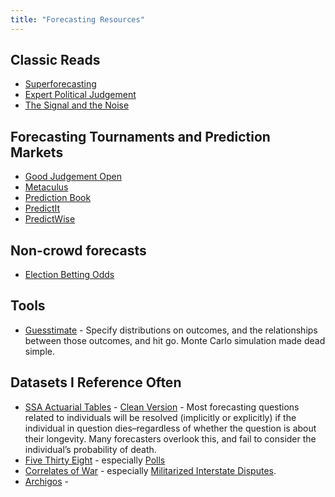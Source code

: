 ```yaml
---
title: "Forecasting Resources"
---
```


## Classic Reads

* [Superforecasting]()
* [Expert Political Judgement]()
* [The Signal and the Noise]()

## Forecasting Tournaments and Prediction Markets

* [Good Judgement Open](https://www.gjopen.com/memberships/4645/scores)
* [Metaculus](https://www.metaculus.com/accounts/profile/106142/)
* [Prediction Book](https://predictionbook.com/users/AABoyles)
* [PredictIt](https://predictit.com/)
* [PredictWise](https://markets.predictwise.com/markets/)

## Non-crowd forecasts

* [Election Betting Odds](https://electionbettingodds.com/)

## Tools

* [Guesstimate](https://www.getguesstimate.com/users/60) - Specify distributions on outcomes, and the relationships between those outcomes, and hit go. Monte Carlo simulation made dead simple.

## Datasets I Reference Often

* [SSA Actuarial Tables](https://www.ssa.gov/oact/STATS/table4c6.html) - [Clean Version](https://docs.google.com/spreadsheets/d/e/2PACX-1vQ7rRJM5TFdRotQZAJnsoDXu7djMHgKZ2esvcvDlvZuLa_qjbBT-d4DbtnzkWC3a7-WvjQkAT5xmbLs/pubhtml?gid=0&single=true) - Most forecasting questions related to individuals will be resolved (implicitly or explicitly) if the individual in question dies--regardless of whether the question is about their longevity. Many forecasters overlook this, and fail to consider the individual's probability of death.
* [Five Thirty Eight](https://projects.fivethirtyeight.com/) - especially [Polls](https://projects.fivethirtyeight.com/polls/)
* [Correlates of War](http://www.correlatesofwar.org/data-sets) - especially [Militarized Interstate Disputes](http://www.correlatesofwar.org/data-sets/MIDs).
* [Archigos](https://www.rochester.edu/college/faculty/hgoemans/data.htm) - 